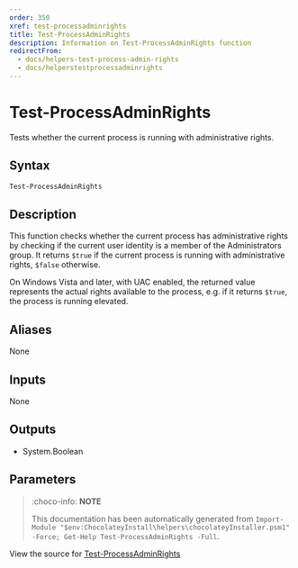 ---
order: 350
xref: test-processadminrights
title: Test-ProcessAdminRights
description: Information on Test-ProcessAdminRights function
redirectFrom:
  - docs/helpers-test-process-admin-rights
  - docs/helperstestprocessadminrights
---

# Test-ProcessAdminRights

<!-- This documentation is automatically generated from https://github.com/chocolatey/choco/blob/master/src/chocolatey.resources/helpers/functions/Test-ProcessAdminRights.ps1 using https://github.com/chocolatey/choco/blob/master/GenerateDocs.ps1. Contributions are welcome at the original location(s). -->

Tests whether the current process is running with administrative rights.

## Syntax

~~~powershell
Test-ProcessAdminRights
~~~

## Description

This function checks whether the current process has administrative
rights by checking if the current user identity is a member of the
Administrators group. It returns `$true` if the current process is
running with administrative rights, `$false` otherwise.

On Windows Vista and later, with UAC enabled, the returned value
represents the actual rights available to the process, e.g. if it
returns `$true`, the process is running elevated.


## Aliases

None

## Inputs

None

## Outputs


 * System.Boolean


## Parameters
 



<Xref title="Function Reference" value="powershell-reference" />

> :choco-info: **NOTE**
>
> This documentation has been automatically generated from `Import-Module "$env:ChocolateyInstall\helpers\chocolateyInstaller.psm1" -Force; Get-Help Test-ProcessAdminRights -Full`.

View the source for [Test-ProcessAdminRights](https://github.com/chocolatey/choco/blob/master/src/chocolatey.resources/helpers/functions/Test-ProcessAdminRights.ps1)
